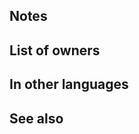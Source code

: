 {{Special
|tagid=SID_竜穿
|name=Dragon Fang
|charge=4
|effect=Boosts damage by 50% of unit's Atk.
|cost=200
|required=Dragon Gaze
|exclusive=0
|canUseMove={{MoveList|all}}
|canUseWeapon={{WeaponList|exclude=Staff}}
|properties=random_all,offensive_special
}}
==Notes==
{{AtkDamageBoost}}
==List of owners==
{{Skill Hero List}}
==In other languages==
{{OtherLanguages
|japanese=竜穿
|german=Drachenbiss
|spanishEU=Colmillo dragón
|spanishLA=Colmillo dragón
|french=Crocs du dragon
|italian=Zanna di drago
|chineseTW=龍穿
|portuguese=Presa dracônica
}}
==See also==
{{See also skills|cond=Description LIKE 'Deals damage = __% of unit_s Atk%' OR Description LIKE '%boosts damage%by __% of unit_s Atk%'}}
{{Specials Navbox}}